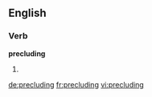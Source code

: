 ==English==

===Verb===
'''precluding'''

# {{present participle of|[[preclude]]}}

[[de:precluding]]
[[fr:precluding]]
[[vi:precluding]]